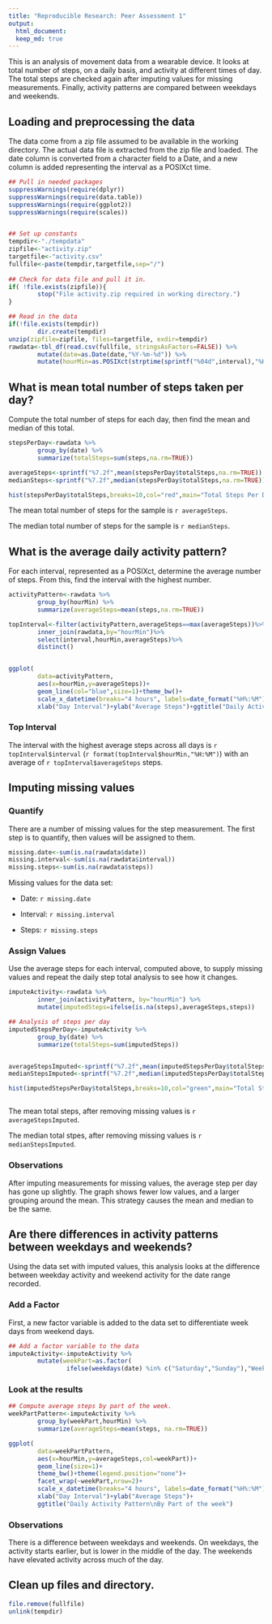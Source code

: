 ```yaml
---
title: "Reproducible Research: Peer Assessment 1"
output: 
  html_document:
  keep_md: true
---
```

This is an analysis of movement data from a wearable device. It looks at total number of steps, on a daily basis, and activity at different times of day. The total steps are checked again after imputing values for missing measurements. Finally, activity patterns are compared between weekdays and weekends.

## Loading and preprocessing the data
The data come from a zip file assumed to be available in the working directory. The actual data file is extracted from the zip file and loaded. The date column is converted from a character field to a Date, and a new column is added representing the interval as a POSIXct time.

```r
## Pull in needed packages
suppressWarnings(require(dplyr))
suppressWarnings(require(data.table))
suppressWarnings(require(ggplot2))
suppressWarnings(require(scales))


## Set up constants
tempdir<-"./tempdata"
zipfile<-"activity.zip"
targetfile<-"activity.csv"
fullfile<-paste(tempdir,targetfile,sep="/")
                 
## Check for data file and pull it in.
if( !file.exists(zipfile)){
        stop("File activity.zip required in working directory.")
}

## Read in the data
if(!file.exists(tempdir))
        dir.create(tempdir)
unzip(zipfile=zipfile, files=targetfile, exdir=tempdir)
rawdata<-tbl_df(read.csv(fullfile, stringsAsFactors=FALSE)) %>%
        mutate(date=as.Date(date,"%Y-%m-%d")) %>%
        mutate(hourMin=as.POSIXct(strptime(sprintf("%04d",interval),"%H%M")))

```


## What is mean total number of steps taken per day?
Compute the total number of steps for each day, then find the mean and median of this total.
```r
stepsPerDay<-rawdata %>%
        group_by(date) %>%
        summarize(totalSteps=sum(steps,na.rm=TRUE))

averageSteps<-sprintf("%7.2f",mean(stepsPerDay$totalSteps,na.rm=TRUE))
medianSteps<-sprintf("%7.2f",median(stepsPerDay$totalSteps,na.rm=TRUE))

hist(stepsPerDay$totalSteps,breaks=10,col="red",main="Total Steps Per Day", xlab="Steps")
```


The mean total number of steps for the sample is `r averageSteps`.  

The median total number of steps for the sample is `r medianSteps`.


## What is the average daily activity pattern?
For each interval, represented as a POSIXct, determine the average number of steps. From this, find the interval with the highest number.
```r
activityPattern<-rawdata %>%
        group_by(hourMin) %>%
        summarize(averageSteps=mean(steps,na.rm=TRUE))

topInterval<-filter(activityPattern,averageSteps==max(averageSteps))%>%
        inner_join(rawdata,by="hourMin")%>%
        select(interval,hourMin,averageSteps)%>%
        distinct()


ggplot(
        data=activityPattern, 
        aes(x=hourMin,y=averageSteps))+
        geom_line(col="blue",size=1)+theme_bw()+
        scale_x_datetime(breaks="4 hours", labels=date_format("%H%:%M"))+
        xlab("Day Interval")+ylab("Average Steps")+ggtitle("Daily Activity Pattern")

```

### Top Interval
The interval with the highest average steps across all days is `r topInterval$interval` (`r format(topInterval$hourMin,"%H:%M")`) with an average of `r topInterval$averageSteps` steps.

## Imputing missing values
### Quantify
There are a number of missing values for the step measurement. The first step is to quantify, then values will be assigned to them.
```r
missing.date<-sum(is.na(rawdata$date))
missing.interval<-sum(is.na(rawdata$interval))
missing.steps<-sum(is.na(rawdata$steps))

```

Missing values for the data set:

+ Date: `r missing.date`

+ Interval: `r missing.interval`

+ Steps: `r missing.steps`

### Assign Values
Use the average steps for each interval, computed above, to supply missing values and repeat
the daily step total analysis to see how it changes.
```r
imputeActivity<-rawdata %>%
        inner_join(activityPattern, by="hourMin") %>%
        mutate(imputedSteps=ifelse(is.na(steps),averageSteps,steps))

## Analysis of steps per day
imputedStepsPerDay<-imputeActivity %>%
        group_by(date) %>%
        summarize(totalSteps=sum(imputedSteps))


averageStepsImputed<-sprintf("%7.2f",mean(imputedStepsPerDay$totalSteps))
medianStepsImputed<-sprintf("%7.2f",median(imputedStepsPerDay$totalSteps))

hist(imputedStepsPerDay$totalSteps,breaks=10,col="green",main="Total Steps Per Day\nImputed values assigned", xlab="Steps")



```

The mean total steps, after removing missing values is `r averageStepsImputed`.

The median total stpes, after removing missing values is `r medianStepsImputed`.

### Observations
After imputing measurements for missing values, the average step per day has gone up slightly. The graph shows fewer low values, and a larger grouping around the mean. This strategy causes the mean and median to be the same.


## Are there differences in activity patterns between weekdays and weekends?
Using the data set with imputed values, this analysis looks at the difference between weekday activity and weekend activity for the date range recorded.

### Add a Factor
First, a new factor variable is added to the data set to differentiate week days from weekend days.

```r
## Add a factor variable to the data
imputeActivity<-imputeActivity %>%
        mutate(weekPart=as.factor(
                ifelse(weekdays(date) %in% c("Saturday","Sunday"),"Weekend","Weekday")))
```

### Look at the results
```r
## Compute average steps by part of the week.
weekPartPattern<-imputeActivity %>%
        group_by(weekPart,hourMin) %>%
        summarize(averageSteps=mean(steps, na.rm=TRUE))

ggplot(
        data=weekPartPattern, 
        aes(x=hourMin,y=averageSteps,col=weekPart))+
        geom_line(size=1)+
        theme_bw()+theme(legend.position="none")+
        facet_wrap(~weekPart,nrow=2)+
        scale_x_datetime(breaks="4 hours", labels=date_format("%H%:%M"))+
        xlab("Day Interval")+ylab("Average Steps")+
        ggtitle("Daily Activity Pattern\nBy Part of the week")

```

### Observations
There is a difference between weekdays and weekends. On weekdays, the activity starts earlier, but is lower in the middle of the day. The weekends have elevated activity across much of the day.

## Clean up files and directory.
```r
file.remove(fullfile)
unlink(tempdir)
```

